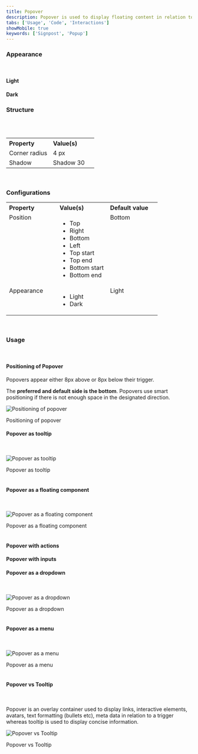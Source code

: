 ```yaml
---
title: Popover
description: Popover is used to display floating content in relation to a trigger, usually a button or link.
tabs: ['Usage', 'Code', 'Interactions']
showMobile: true
keywords: ['Signpost', 'Popup']
---
```


### Appearance

<br />

#### Light

<Preview name="overlays-popover-light-popover--light-popover" />

#### Dark

<Preview name="overlays-popover-dark-popover--dark-popover" />

### Structure

<br />
<br />

<table style="width: 100%">
  <tbody>
    <tr>
      <th style="width:50%; text-align: left;">Property</th>
      <th style="width:50%; text-align: left;">Value(s)</th>
    </tr>
    <tr style="vertical-align: top">
      <td>Corner radius</td>
      <td>4 px</td>
    </tr>
    <tr style="vertical-align: top">
      <td>Shadow</td>
      <td>Shadow 30</td>
    </tr>
  </tbody>
</table>
<br />

### Configurations

<table style="width: 100%">
  <tbody>
    <tr>
      <th style="width:33%; text-align: left;">Property</th>
      <th style="width:33%; text-align: left;">Value(s)</th>
      <th style="width:33%; text-align: left;">Default value</th>
    </tr>
    <tr style="vertical-align: top">
      <td>Position</td>
      <td>
        <ul>
          <li>Top</li>
          <li>Right</li>
          <li>Bottom</li>
          <li>Left</li>
          <li>Top start</li>
          <li>Top end</li>
          <li>Bottom start</li>
          <li>Bottom end</li>
        </ul>
      </td>
      <td>Bottom</td>
    </tr>
    <tr style="vertical-align: top">
      <td>Appearance</td>
      <td>
        <ul>
          <li>Light</li>
          <li>Dark</li>
        </ul>
      </td>
      <td>Light</td>
    </tr>
  </tbody>
</table>
<br />

### Usage

<br />

#### Positioning of Popover

Popovers appear either 8px above or 8px below their trigger.

The **preferred and default side is the bottom**. Popovers use smart positioning if there is not enough space in the designated direction.

![Positioning of popover](./images/popover-1.png)

<Caption> Positioning of popover </Caption>

<br />

#### Popover as tooltip

<br />

![Popover as tooltip](./images/popover-2.png)

<Caption> Popover as tooltip </Caption>

<br />
<br />

#### Popover as a floating component

<br />

![Popover as a floating component](./images/popover-3.png)

<Caption> Popover as a floating component </Caption>

<br />
<br />

#### Popover with actions

<Preview name="overlays-popover-popover-with-action--popover-with-action" />

#### Popover with inputs

<Preview name="overlays-popover-popover-with-input--popover-with-input" />

#### Popover as a dropdown

<br />

![Popover as a dropdown](./images/popover-6.png)

<Caption> Popover as a dropdown </Caption>

<br />
<br />

#### Popover as a menu

<br />

![Popover as a menu](./images/popover-7.png)

<Caption> Popover as a menu </Caption>

<br />
<br />

#### Popover vs Tooltip

<br />

Popover is an overlay container used to display links, interactive elements, avatars, text formatting (bullets etc), meta data in relation to a trigger whereas tooltip is used to display concise information.

![Popover vs Tooltip](./images/popover-vs-tooltip.png)

<Caption>Popover vs Tooltip</Caption>

<br />
<br />
